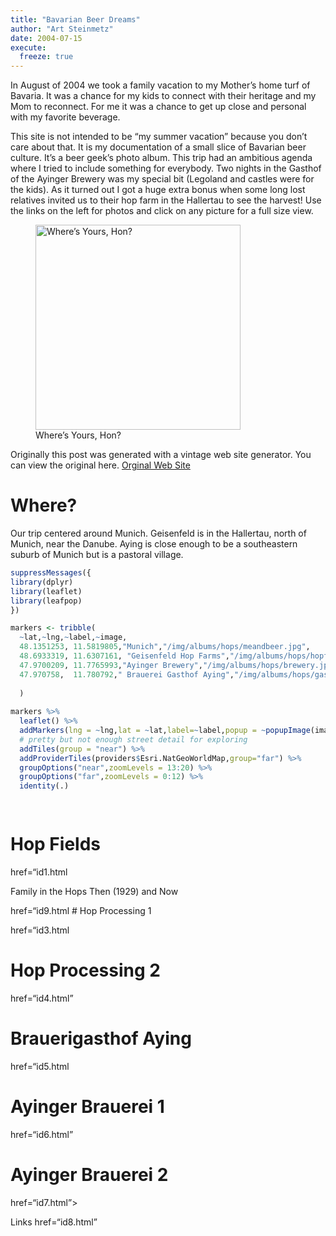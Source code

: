 ```yaml
---
title: "Bavarian Beer Dreams"
author: "Art Steinmetz"
date: 2004-07-15
execute: 
  freeze: true
---
```


In August of 2004 we took a family vacation to my Mother's home turf of Bavaria. It was a chance for my kids to connect with their heritage and my Mom to reconnect. For me it was a chance to get up close and personal with my favorite beverage.

This site is not intended to be "my summer vacation" because you don't care about that. It is my documentation of a small slice of Bavarian beer culture. It's a beer geek's photo album. This trip had an ambitious agenda where I tried to include something for everybody. Two nights in the Gasthof of the Ayinger Brewery was my special bit (Legoland and castles were for the kids). As it turned out I got a huge extra bonus when some long lost relatives invited us to their hop farm in the Hallertau to see the harvest! Use the links on the left for photos and click on any picture for a full size view.

![Where's Yours, Hon?](/img/albums/hops/liters.jpg){width="328"}

Originally this post was generated with a vintage web site generator. You can view the original here. [Orginal Web Site](html/germany.html)

# Where?

Our trip centered around Munich. Geisenfeld is in the Hallertau, north of Munich, near the Danube. Aying is close enough to be a southeastern suburb of Munich but is a pastoral village.

```r
suppressMessages({
library(dplyr)
library(leaflet)
library(leafpop)
})

markers <- tribble(
  ~lat,~lng,~label,~image,
  48.1351253, 11.5819805,"Munich","/img/albums/hops/meandbeer.jpg",
  48.6933319, 11.6307161, "Geisenfeld Hop Farms","/img/albums/hops/hopfields1.jpg",
  47.9700209, 11.7765993,"Ayinger Brewery","/img/albums/hops/brewery.jpg",
  47.970758,  11.780792," Brauerei Gasthof Aying","/img/albums/hops/gasthof1.jpg"
  
  )
  
markers %>% 
  leaflet() %>%
  addMarkers(lng = ~lng,lat = ~lat,label=~label,popup = ~popupImage(image,src="local",width=300)) %>% 
  # pretty but not enough street detail for exploring 
  addTiles(group = "near") %>% 
  addProviderTiles(providers$Esri.NatGeoWorldMap,group="far") %>%
  groupOptions("near",zoomLevels = 13:20) %>% 
  groupOptions("far",zoomLevels = 0:12) %>% 
  identity(.)

  
```

# Hop Fields

href="id1.html

Family in the Hops Then (1929) and Now

href="id9.html \# Hop Processing 1

href="id3.html

# Hop Processing 2

href="id4.html"

# Brauerigasthof Aying

href="id5.html

# Ayinger Brauerei 1

href="id6.html"

# Ayinger Brauerei 2

href="id7.html"\>

Links href="id8.html"
